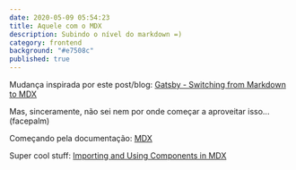 ```yaml
---
date: 2020-05-09 05:54:23
title: Aquele com o MDX
description: Subindo o nível do markdown =)
category: frontend
background: "#e7508c"
published: true
---
```


Mudança inspirada por este post/blog: <a href="https://chrisotto.dev/gatsby-change-from-md-to-mdx/">Gatsby - Switching from Markdown to MDX</a>

Mas, sinceramente, não sei nem por onde começar a aproveitar isso... (facepalm)

Começando pela documentação: <a href="https://mdxjs.com/getting-started">MDX</a>

Super cool stuff: <a href="https://www.gatsbyjs.org/docs/mdx/importing-and-using-components/">Importing and Using Components in MDX</a>